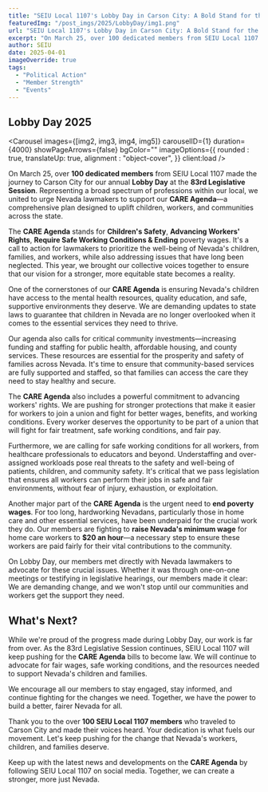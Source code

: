 ---
title: "SEIU Local 1107's Lobby Day in Carson City: A Bold Stand for the CARE Agenda"
featuredImg: "/post_imgs/2025/LobbyDay/img1.png"
url: "SEIU Local 1107's Lobby Day in Carson City: A Bold Stand for the CARE Agenda"
excerpt: "On March 25, over 100 dedicated members from SEIU Local 1107 made the journey to Carson City for our annual Lobby Day at the 83rd Legislative Session."
author: SEIU
date: 2025-04-01
imageOverride: true
tags:
  - "Political Action"
  - "Member Strength"
  - "Events"
---



<h2 class="text-center">Lobby Day 2025</h2>

<Carousel images={[img2, img3, img4, img5]} carouselID={1} duration={4000} showPageArrows={false} bgColor="" imageOptions={{
    rounded : true,
    translateUp: true,
    alignment : "object-cover",
  }} client:load />

On March 25, over **100 dedicated members** from SEIU Local 1107 made the journey to Carson City for our annual **Lobby Day** at the **83rd Legislative Session**. Representing a broad spectrum of professions within our local, we united to urge Nevada lawmakers to support our **CARE Agenda**—a comprehensive plan designed to uplift children, workers, and communities across the state. 

The **CARE Agenda** stands for **Children's Safety**, **Advancing Workers' Rights**, **Require Safe Working Conditions & Ending** poverty wages. It's a call to action for lawmakers to prioritize the well-being of Nevada's children, families, and workers, while also addressing issues that have long been neglected. This year, we brought our collective voices together to ensure that our vision for a stronger, more equitable state becomes a reality. 

One of the cornerstones of our **CARE Agenda** is ensuring Nevada's children have access to the mental health resources, quality education, and safe, supportive environments they deserve. We are demanding updates to state laws to guarantee that children in Nevada are no longer overlooked when it comes to the essential services they need to thrive. 

Our agenda also calls for critical community investments—increasing funding and staffing for public health, affordable housing, and county services. These resources are essential for the prosperity and safety of families across Nevada. It's time to ensure that community-based services are fully supported and staffed, so that families can access the care they need to stay healthy and secure. 

The **CARE Agenda** also includes a powerful commitment to advancing workers' rights. We are pushing for stronger protections that make it easier for workers to join a union and fight for better wages, benefits, and working conditions. Every worker deserves the opportunity to be part of a union that will fight for fair treatment, safe working conditions, and fair pay. 

Furthermore, we are calling for safe working conditions for all workers, from healthcare professionals to educators and beyond. Understaffing and over-assigned workloads pose real threats to the safety and well-being of patients, children, and community safety. It's critical that we pass legislation that ensures all workers can perform their jobs in safe and fair environments, without fear of injury, exhaustion, or exploitation. 

Another major part of the **CARE Agenda** is the urgent need to **end poverty wages**. For too long, hardworking Nevadans, particularly those in home care and other essential services, have been underpaid for the crucial work they do. Our members are fighting to **raise Nevada's minimum wage** for home care workers to **$20 an hour**—a necessary step to ensure these workers are paid fairly for their vital contributions to the community. 

On Lobby Day, our members met directly with Nevada lawmakers to advocate for these crucial issues. Whether it was through one-on-one meetings or testifying in legislative hearings, our members made it clear: We are demanding change, and we won't stop until our communities and workers get the support they need. 

<h2 class="text-center">What's Next?</h2>

While we're proud of the progress made during Lobby Day, our work is far from over. As the 83rd Legislative Session continues, SEIU Local 1107 will keep pushing for the **CARE Agenda** bills to become law. We will continue to advocate for fair wages, safe working conditions, and the resources needed to support Nevada's children and families. 

We encourage all our members to stay engaged, stay informed, and continue fighting for the changes we need. Together, we have the power to build a better, fairer Nevada for all. 

Thank you to the over **100 SEIU Local 1107 members** who traveled to Carson City and made their voices heard. Your dedication is what fuels our movement. Let's keep pushing for the change that Nevada's workers, children, and families deserve.  

Keep up with the latest news and developments on the **CARE Agenda** by following SEIU Local 1107 on social media. Together, we can create a stronger, more just Nevada. 